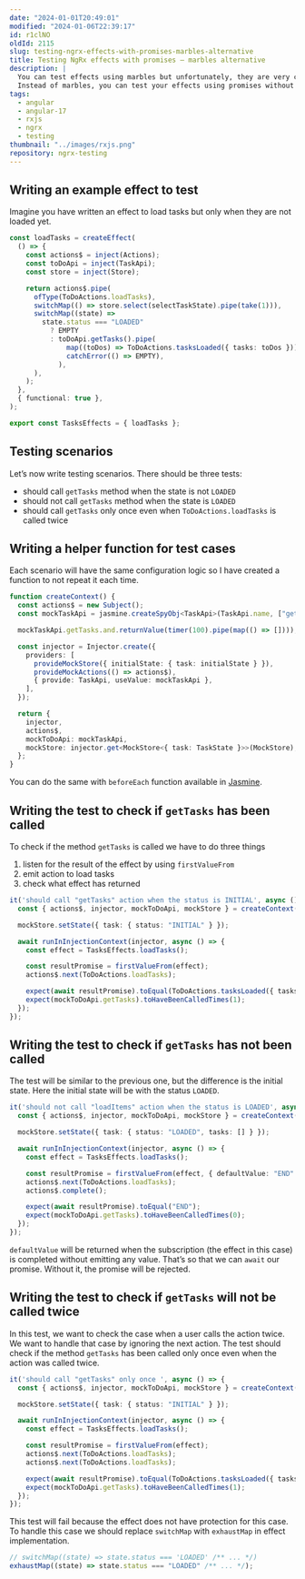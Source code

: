 ```yaml
---
date: "2024-01-01T20:49:01"
modified: "2024-01-06T22:39:17"
id: r1clNO
oldId: 2115
slug: testing-ngrx-effects-with-promises-marbles-alternative
title: Testing NgRx effects with promises – marbles alternative
description: |
  You can test effects using marbles but unfortunately, they are very complicated.
  Instead of marbles, you can test your effects using promises without any trade-offs.
tags:
  - angular
  - angular-17
  - rxjs
  - ngrx
  - testing
thumbnail: "../images/rxjs.png"
repository: ngrx-testing
---
```



## Writing an example effect to test

Imagine you have written an effect to load tasks but only when they are not loaded yet.

```ts
const loadTasks = createEffect(
  () => {
    const actions$ = inject(Actions);
    const toDoApi = inject(TaskApi);
    const store = inject(Store);

    return actions$.pipe(
      ofType(ToDoActions.loadTasks),
      switchMap(() => store.select(selectTaskState).pipe(take(1))),
      switchMap((state) =>
        state.status === "LOADED"
          ? EMPTY
          : toDoApi.getTasks().pipe(
              map((toDos) => ToDoActions.tasksLoaded({ tasks: toDos })),
              catchError(() => EMPTY),
            ),
      ),
    );
  },
  { functional: true },
);

export const TasksEffects = { loadTasks };
```

## Testing scenarios

Let’s now write testing scenarios. There should be three tests:

- should call `getTasks` method when the state is not `LOADED`
- should not call `getTasks` method when the state is `LOADED`
- should call `getTasks` only once even when `ToDoActions.loadTasks` is called twice

## Writing a helper function for test cases

Each scenario will have the same configuration logic so I have created a function to not repeat it each time.

```ts
function createContext() {
  const actions$ = new Subject();
  const mockTaskApi = jasmine.createSpyObj<TaskApi>(TaskApi.name, ["getTasks"]);

  mockTaskApi.getTasks.and.returnValue(timer(100).pipe(map(() => [])));

  const injector = Injector.create({
    providers: [
      provideMockStore({ initialState: { task: initialState } }),
      provideMockActions(() => actions$),
      { provide: TaskApi, useValue: mockTaskApi },
    ],
  });

  return {
    injector,
    actions$,
    mockToDoApi: mockTaskApi,
    mockStore: injector.get<MockStore<{ task: TaskState }>>(MockStore),
  };
}
```

<Note type="HELPFUL">

You can do the same with `beforeEach` function available in [Jasmine](https://jasmine.github.io/api/3.5/global.html#beforeEach).

</Note>

## Writing the test to check if `getTasks` has been called

To check if the method `getTasks` is called we have to do three things

1. listen for the result of the effect by using `firstValueFrom`
1. emit action to load tasks
1. check what effect has returned

```ts
it('should call "getTasks" action when the status is INITIAL', async () => {
  const { actions$, injector, mockToDoApi, mockStore } = createContext();

  mockStore.setState({ task: { status: "INITIAL" } });

  await runInInjectionContext(injector, async () => {
    const effect = TasksEffects.loadTasks();

    const resultPromise = firstValueFrom(effect);
    actions$.next(ToDoActions.loadTasks);

    expect(await resultPromise).toEqual(ToDoActions.tasksLoaded({ tasks: [] }));
    expect(mockToDoApi.getTasks).toHaveBeenCalledTimes(1);
  });
});
```

## Writing the test to check if `getTasks` has not been called

The test will be similar to the previous one, but the difference is the initial state. Here the initial state will be with the status `LOADED`.

```ts
it('should not call "loadItems" action when the status is LOADED', async () => {
  const { actions$, injector, mockToDoApi, mockStore } = createContext();

  mockStore.setState({ task: { status: "LOADED", tasks: [] } });

  await runInInjectionContext(injector, async () => {
    const effect = TasksEffects.loadTasks();

    const resultPromise = firstValueFrom(effect, { defaultValue: "END" });
    actions$.next(ToDoActions.loadTasks);
    actions$.complete();

    expect(await resultPromise).toEqual("END");
    expect(mockToDoApi.getTasks).toHaveBeenCalledTimes(0);
  });
});
```

<Note type="IMPORTANT">

`defaultValue` will be returned when the subscription (the effect in this case) is completed without emitting any value. That’s so that we can `await` our promise. Without it, the promise will be rejected.

</Note>

## Writing the test to check if `getTasks` will not be called twice

In this test, we want to check the case when a user calls the action twice.
We want to handle that case by ignoring the next action.
The test should check if the method `getTasks` has been called only once even when the action was called twice.

```ts
it('should call "getTasks" only once ', async () => {
  const { actions$, injector, mockToDoApi, mockStore } = createContext();

  mockStore.setState({ task: { status: "INITIAL" } });

  await runInInjectionContext(injector, async () => {
    const effect = TasksEffects.loadTasks();

    const resultPromise = firstValueFrom(effect);
    actions$.next(ToDoActions.loadTasks);
    actions$.next(ToDoActions.loadTasks);

    expect(await resultPromise).toEqual(ToDoActions.tasksLoaded({ tasks: [] }));
    expect(mockToDoApi.getTasks).toHaveBeenCalledTimes(1);
  });
});
```

<Note type="IMPORTANT">

This test will fail because the effect does not have protection for this case.
To handle this case we should replace `switchMap` with `exhaustMap` in effect implementation.

```ts
// switchMap((state) => state.status === 'LOADED' /** ... */)
exhaustMap((state) => state.status === "LOADED" /** ... */);
```

</Note>
